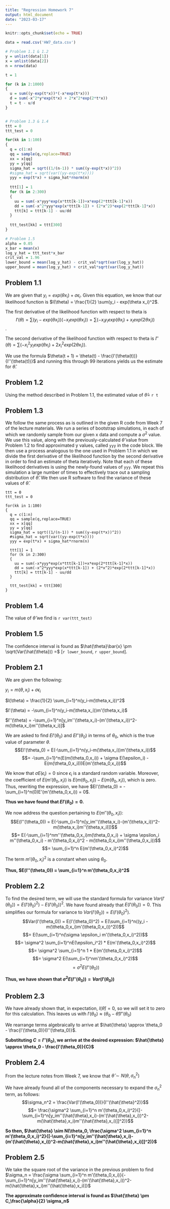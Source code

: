 ---
title: "Regression Homework 7"
output: html_document
date: "2023-03-17"
---

```{r setup, include=FALSE}
knitr::opts_chunk$set(echo = TRUE)

data = read.csv('HW7_data.csv')

# Problem 1.1 & 1.2
y = unlist(data[1])
x = unlist(data[2])
n = nrow(data)

t = 1

for (k in 2:1000)
{
  u = sum((y-exp(t*x))*(-x*exp(t*x)))
  d = sum(-x^2*y*exp(t*x) + 2*x^2*exp(2*t*x))
  t = t - u/d
}


# Problem 1.3 & 1.4
ttt = 0
ttt_test = 0

for(kk in 1:100)
{
  q = c(1:n)
  qq = sample(q,replace=TRUE)
  xx = x[qq]
  yy = y[qq]
  sigma_hat = sqrt((1/(n-1)) * sum((y-exp(t*x))^2))
  #sigma_hat = sqrt(var((yy-exp(t*x))))
  yyy = exp(t*x) + sigma_hat*rnorm(n)
  
  ttt[1] = 1
  for (k in 2:300)
  {
    uu = sum(-x*yyy*exp(x*ttt[k-1])+x*exp(2*ttt[k-1]*x))
    dd = sum(-x^2*yyy*exp(x*ttt[k-1]) + (2*x^2)*exp(2*ttt[k-1]*x))
    ttt[k] = ttt[k-1] - uu/dd
  }
  
  ttt_test[kk] = ttt[300]
}

# Problem 1.5
alpha = 0.05
x_bar = mean(x)
log_y_hat = ttt_test*x_bar
crit_val = 1.96
lower_bound = mean(log_y_hat) - crit_val*sqrt(var(log_y_hat))
upper_bound = mean(log_y_hat) + crit_val*sqrt(var(log_y_hat))

```

## Problem 1.1
We are given that $y_i = exp(\theta x_i) + \sigma\epsilon_i$. Given this equation, we know that our likelihood function is $I(\theta) = \frac{1}{2} \sum(y_i - exp(\theta x_i)^2$.

The first derivative of the likelihood function with respect to theta is $$I'(\theta) = \sum(y_i - exp(\theta x_i))(-x_i exp(\theta x_i)) = \sum(-x_iy_iexp(\theta x_i) + x_iexp(2\theta x_i))$$.

The second derivative of the likelihood function with respect to theta is $I''(\theta) = \sum(-x_i^2y_iexp(\theta x_i) + 2x_i^2exp(2\theta x_i))$.

We use the formula $\theta(t + 1) = \theta(t) - \frac{I'(\theta(t))}{I''(\theta(t))}$ and running this through 99 iterations yields us the estimate for $\hat{\theta}$.

## Problem 1.2
Using the method described in Problem 1.1, the estimated value of $\hat{\theta} =$ `r t`


## Problem 1.3
We follow the same process as is outlined in the given R code from Week 7 of the lecture materials. We run a series of bootstrap simulations, in each of which we randomly sample from our given x data and compute a $\sigma^2$ value. We use this value, along with the previously-calculated $\hat{\theta}$ value from Problem 1.2 to find approximated y values, called `yyy` in the code block. We then use a process analogous to the one used in Problem 1.1 in which we divide the first derivative of the likelihood function by the second derivative in order to find an estimate of theta iteratively. Note that each of these likelihood derivatives is using the newly-found values of `yyy`. We repeat this simulation a large number of times to effectively trace out a sampling distribution of $\hat{\theta}$. We then use R software to find the variance of these values of $\hat{\theta}$.
```
ttt = 0
ttt_test = 0

for(kk in 1:100)
{
  q = c(1:n)
  qq = sample(q,replace=TRUE)
  xx = x[qq]
  yy = y[qq]
  sigma_hat = sqrt((1/(n-1)) * sum((y-exp(t*x))^2))
  #sigma_hat = sqrt(var((yy-exp(t*x))))
  yyy = exp(t*x) + sigma_hat*rnorm(n)
  
  ttt[1] = 1
  for (k in 2:300)
  {
    uu = sum(-x*yyy*exp(x*ttt[k-1])+x*exp(2*ttt[k-1]*x))
    dd = sum(-x^2*yyy*exp(x*ttt[k-1]) + (2*x^2)*exp(2*ttt[k-1]*x))
    ttt[k] = ttt[k-1] - uu/dd
  }
  
  ttt_test[kk] = ttt[300]
}
```

## Problem 1.4
The value of $\hat{\theta}$ we find is `r var(ttt_test)`

## Problem 1.5
The confidence interval is found as $\hat{\theta}\bar{x} \pm \sqrt(Var(\hat{\theta})) =$ [`r lower_bound`, `r upper_bound`].


## Problem 2.1
We are given the following:

$y_i = m(\theta,x_i) + \sigma \epsilon_i$

$l(\theta) = \frac{1}{2} \sum_{i=1}^n(y_i-m(\theta,x_i))^2$

$l'(\theta) = -\sum_{i=1}^n(y_i-m(\theta,x_i))m'(\theta,x_i)$

$l''(\theta) = -\sum_{i=1}^n[y_im''(\theta,x_i)-(m'(\theta,x_i))^2-m(\theta,x_i)m''(\theta,x_i)]$

We are asked to find $El'(\theta_0)$ and $El''(\theta_0)$ in terms of $\theta_0$, which is the true value of parameter $\theta$.
$$El'(\theta_0) = E(-\sum_{i=1}^n(y_i-m(\theta,x_i))m'(\theta,x_i))$$
$$= -\sum_{i=1}^n(E(m(\theta_0,x_i)) + \sigma E(\epsilon_i) - E(m(\theta_0,x_i)))E(m'(\theta_0,x_i))$$

We know that $\sigma E(\epsilon_i) = 0$ since $\epsilon_i$ is a standard random variable. Moreover, the coefficient of $E(m'(\theta_0,x_i))$ is $E(m(\theta_0,x_i)) - E(m(\theta_0,x_i))$, which is zero. Thus, rewriting the expression, we have $El'(\theta_0) = -\sum_{i=1}^n(0)E'(m'(\theta_0,x_i)) = 0$.

**Thus we have found that $El'(\theta_0) = 0$.**

We now address the question pertaining to $E(m''(\theta_0,x_i))$:
$$E(l''(\theta_0)) = E(-\sum_{i=1}^n[y_im''(\theta,x_i)-(m'(\theta,x_i))^2-m(\theta,x_i)m''(\theta,x_i)])$$
$$= E(-\sum_{i=1}^nm''(\theta_0,x_i)m(\theta_0,x_i) + \sigma
\epsilon_i m''(\theta_0,x_i) - m'(\theta_0,x_i)^2 - m(\theta_0,x_i)m''(\theta_0,x_i))$$
$$= \sum_{i=1}^n E(m'(\theta_0,x_i)^2)$$

The term $m'(\theta_0,x_i)^2$ is a constant when using $\theta_0$.

**Thus, $E(l''(\theta_0)) = \sum_{i=1}^n m'(\theta_0,x_i)^2$**


## Problem 2.2
To find the desired term, we will use the standard formula for variance $Var(l'(\theta_0)) = E(l'(\theta_0)^2) - E(l'(\theta_0))^2$. We have found already that $E(l'(\theta_0)) = 0$. This simplifies our formula for variance to $Var(l'(\theta_0)) = E(l'(\theta_0)^2)$.
$$Var(l'(\theta_0)) = E(l'(\theta_0)^2) = E(\sum_{i=1}^n((y_i - m(\theta_0,x_i)m'(\theta_0,x_i))^2))$$
$$= E(\sum_{i=1}^n(\sigma \epsilon_i m'(\theta_0,x_i)^2))$$
$$= \sigma^2 \sum_{i=1}^nE(\epsilon_i^2) * E(m'(\theta_0,x_i)^2)$$
$$= \sigma^2 \sum_{i=1}^n 1 * E(m'(\theta_0,x_i)^2)$$
$$= \sigma^2 E(\sum_{i=1}^nm'(\theta_0,x_i)^2)$$
$$= \sigma^2 E(l''(\theta_0))$$

**Thus, we have shown that $\sigma^2 E(l''(\theta_0)) = Var(l'(\theta_0))$**

## Problem 2.3
We have already shown that, in expectation, $l(\hat{\theta}) = 0$, so we will set it to zero for this calculation. This leaves us with $l'(\theta_0) \approx (\theta_0 - \hat{\theta})l''(\theta_0)$

We rearrange terms algebraically to arrive at $\hat{\theta} \approx \theta_0 - \frac{l'(\theta_0)}{l''(\theta_0)}$. 

**Substituting $C = l''(\theta_0)$, we arrive at the desired expression: $\hat{\theta} \approx \theta_0 - \frac{l'(\theta_0)}{C}$**

## Problem 2.4
From the lecture notes from Week 7, we know that $\hat{\theta} \sim N(\theta,\sigma_n^2)$

We have already found all of the components necessary to expand the $\sigma_n^2$ term, as follows:
$$\sigma_n^2 = \frac{Var(l'(\theta_0))}{l''(\hat{\theta}^2)}$$
$$= \frac{\sigma^2 \sum_{i=1}^n m'(\theta_0,x_i)^2}{[-\sum_{i=1}^n[y_im''(\hat{\theta},x_i)-(m'(\hat{\theta},x_i))^2-m(\hat{\theta},x_i)m''(\hat{\theta},x_i)]]^2)}$$

**So then, $\hat{\theta} \sim N(\theta_0, \frac{\sigma^2 \sum_{i=1}^n m'(\theta_0,x_i)^2}{[-\sum_{i=1}^n[y_im''(\hat{\theta},x_i)-(m'(\hat{\theta},x_i))^2-m(\hat{\theta},x_i)m''(\hat{\theta},x_i)]]^2)}$**

## Problem 2.5
We take the square root of the variance in the previous problem to find $\sigma_n = \frac{\sigma \sum_{i=1}^n m'(\theta_0,x_i)}{-\sum_{i=1}^n[y_im''(\hat{\theta},x_i)-(m'(\hat{\theta},x_i))^2-m(\hat{\theta},x_i)m''(\hat{\theta},x_i)]}$

**The approximate confidence interval is found as $\hat{\theta} \pm C_\frac{\alpha}{2} \sigma_n$**




